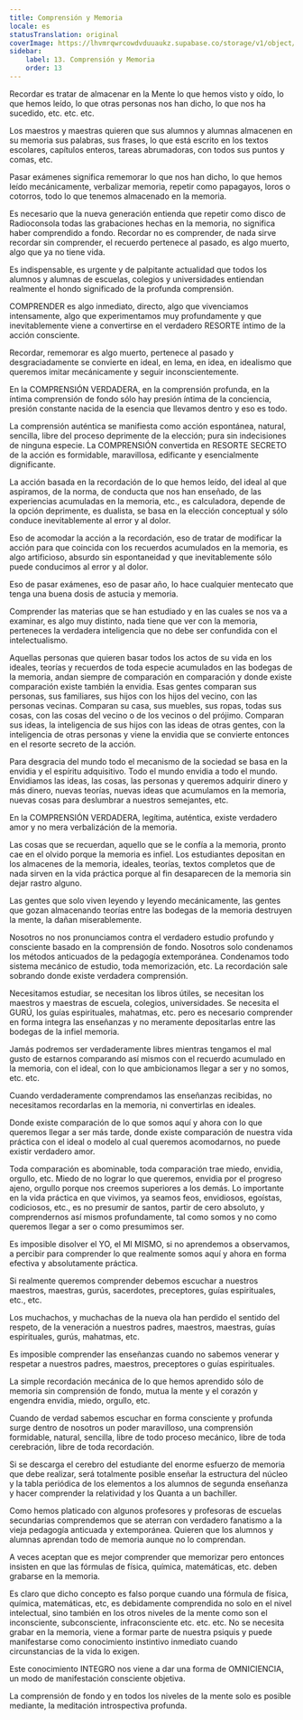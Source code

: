 ```yaml
---
title: Comprensión y Memoria
locale: es
statusTranslation: original
coverImage: https://lhvmrqwrcowdvduuaukz.supabase.co/storage/v1/object/public/strapi-uploads/small_cover-educacion-fundamental.webp-2d51a7828a2b1309555be27f7e2a61a0.webp
sidebar:
    label: 13. Comprensión y Memoria
    order: 13
---
```

Recordar es tratar de almacenar en la Mente lo que hemos visto y oído, lo que hemos leído, lo que otras personas nos han dicho, lo que nos ha sucedido, etc. etc. etc.

Los maestros y maestras quieren que sus alumnos y alumnas almacenen en su memoria sus palabras, sus frases, lo que está escrito en los textos escolares, capítulos enteros, tareas abrumadoras, con todos sus puntos y comas, etc.

Pasar exámenes significa rememorar lo que nos han dicho, lo que hemos leído mecánicamente, verbalizar memoria, repetir como papagayos, loros o cotorros, todo lo que tenemos almacenado en la memoria.

Es necesario que la nueva generación entienda que repetir como disco de Radioconsola todas las grabaciones hechas en la memoria, no significa haber comprendido a fondo. Recordar no es comprender, de nada sirve recordar sin comprender, el recuerdo pertenece al pasado, es algo muerto, algo que ya no tiene vida.

Es indispensable, es urgente y de palpitante actualidad que todos los alumnos y alumnas de escuelas, colegios y universidades entiendan realmente el hondo significado de la profunda comprensión.

COMPRENDER es algo inmediato, directo, algo que vivenciamos intensamente, algo que experimentamos muy profundamente y que inevitablemente viene a convertirse en el verdadero RESORTE íntimo de la acción consciente.

Recordar, rememorar es algo muerto, pertenece al pasado y desgraciadamente se convierte en ideal, en lema, en idea, en idealismo que queremos imitar mecánicamente y seguir inconscientemente.

En la COMPRENSIÓN VERDADERA, en la comprensión profunda, en la íntima comprensión de fondo sólo hay presión íntima de la conciencia, presión constante nacida de la esencia que llevamos dentro y eso es todo.

La comprensión auténtica se manifiesta como acción espontánea, natural, sencilla, libre del proceso deprimente de la elección; pura sin indecisiones de ninguna especie. La COMPRENSIÓN convertida en RESORTE SECRETO de la acción es formidable, maravillosa, edificante y esencialmente dignificante.

La acción basada en la recordación de lo que hemos leído, del ideal al que aspiramos, de la norma, de conducta que nos han enseñado, de las experiencias acumuladas en la memoria, etc., es calculadora, depende de la opción deprimente, es dualista, se basa en la elección conceptual y sólo conduce inevitablemente al error y al dolor.

Eso de acomodar la acción a la recordación, eso de tratar de modificar la acción para que coincida con los recuerdos acumulados en la memoria, es algo artificioso, absurdo sin espontaneidad y que inevitablemente sólo puede conducimos al error y al dolor.

Eso de pasar exámenes, eso de pasar año, lo hace cualquier mentecato que tenga una buena dosis de astucia y memoria.

Comprender las materias que se han estudiado y en las cuales se nos va a examinar, es algo muy distinto, nada tiene que ver con la memoria, perteneces la verdadera inteligencia que no debe ser confundida con el intelectualismo.

Aquellas personas que quieren basar todos los actos de su vida en los ideales, teorías y recuerdos de toda especie acumulados en las bodegas de la memoria, andan siempre de comparación en comparación y donde existe comparación existe también la envidia. Esas gentes comparan sus personas, sus familiares, sus hijos con los hijos del vecino, con las personas vecinas. Comparan su casa, sus muebles, sus ropas, todas sus cosas, con las cosas del vecino o de los vecinos o del prójimo. Comparan sus ideas, la inteligencia de sus hijos con las ideas de otras gentes, con la inteligencia de otras personas y viene la envidia que se convierte entonces en el resorte secreto de la acción.

Para desgracia del mundo todo el mecanismo de la sociedad se basa en la envidia y el espíritu adquisitivo. Todo el mundo envidia a todo el mundo. Envidiamos las ideas, las cosas, las personas y queremos adquirir dinero y más dinero, nuevas teorías, nuevas ideas que acumulamos en la memoria, nuevas cosas para deslumbrar a nuestros semejantes, etc.

En la COMPRENSIÓN VERDADERA, legítima, auténtica, existe verdadero amor y no mera verbalizáción de la memoria.

Las cosas que se recuerdan, aquello que se le confía a la memoria, pronto cae en el olvido porque la memoria es infiel. Los estudiantes depositan en los almacenes de la memoria, ideales, teorías, textos completos que de nada sirven en la vida práctica porque al fin desaparecen de la memoria sin dejar rastro alguno.

Las gentes que solo viven leyendo y leyendo mecánicamente, las gentes que gozan almacenando teorías entre las bodegas de la memoria destruyen la mente, la dañan miserablemente.

Nosotros no nos pronunciamos contra el verdadero estudio profundo y consciente basado en la comprensión de fondo. Nosotros solo condenamos los métodos anticuados de la pedagogía extemporánea. Condenamos todo sistema mecánico de estudio, toda memorización, etc. La recordación sale sobrando donde existe verdadera comprensión.

Necesitamos estudiar, se necesitan los libros útiles, se necesitan los maestros y maestras de escuela, colegios, universidades. Se necesita el GURÚ, los guías espirituales, mahatmas, etc. pero es necesario comprender en forma integra las enseñanzas y no meramente depositarlas entre las bodegas de la infiel memoria.

Jamás podremos ser verdaderamente libres mientras tengamos el mal gusto de estarnos comparando así mismos con el recuerdo acumulado en la memoria, con el ideal, con lo que ambicionamos llegar a ser y no somos, etc. etc.

Cuando verdaderamente comprendamos las enseñanzas recibidas, no necesitamos recordarlas en la memoria, ni convertirlas en ideales.

Donde existe comparación de lo que somos aquí y ahora con lo que queremos llegar a ser más tarde, donde existe comparación de nuestra vida práctica con el ideal o modelo al cual queremos acomodarnos, no puede existir verdadero amor.

Toda comparación es abominable, toda comparación trae miedo, envidia, orgullo, etc. Miedo de no lograr lo que queremos, envidia por el progreso ajeno, orgullo porque nos creemos superiores a los demás. Lo importante en la vida práctica en que vivimos, ya seamos feos, envidiosos, egoístas, codiciosos, etc., es no presumir de santos, partir de cero absoluto, y comprendernos así mismos profundamente, tal como somos y no como queremos llegar a ser o como presumimos ser.

Es imposible disolver el YO, el MI MISMO, si no aprendemos a observamos, a percibir para comprender lo que realmente somos aquí y ahora en forma efectiva y absolutamente práctica.

Si realmente queremos comprender debemos escuchar a nuestros maestros, maestras, gurús, sacerdotes, preceptores, guías espirituales, etc., etc.

Los muchachos, y muchachas de la nueva ola han perdido el sentido del respeto, de la veneración a nuestros padres, maestros, maestras, guías espirituales, gurús, mahatmas, etc.

Es imposible comprender las enseñanzas cuando no sabemos venerar y respetar a nuestros padres, maestros, preceptores o guías espirituales.

La simple recordación mecánica de lo que hemos aprendido sólo de memoria sin comprensión de fondo, mutua la mente y el corazón y engendra envidia, miedo, orgullo, etc.

Cuando de verdad sabemos escuchar en forma consciente y profunda surge dentro de nosotros un poder maravilloso, una comprensión formidable, natural, sencilla, libre de todo proceso mecánico, libre de toda cerebración, libre de toda recordación.

Si se descarga el cerebro del estudiante del enorme esfuerzo de memoria que debe realizar, será totalmente posible enseñar la estructura del núcleo y la tabla periódica de los elementos a los alumnos de segunda enseñanza y hacer comprender la relatividad y los Quanta a un bachiller.

Como hemos platicado con algunos profesores y profesoras de escuelas secundarias comprendemos que se aterran con verdadero fanatismo a la vieja pedagogía anticuada y extemporánea. Quieren que los alumnos y alumnas aprendan todo de memoria aunque no lo comprendan.

A veces aceptan que es mejor comprender que memorizar pero entonces insisten en que las fórmulas de física, química, matemáticas, etc. deben grabarse en la memoria.

Es claro que dicho concepto es falso porque cuando una fórmula de física, química, matemáticas, etc, es debidamente comprendida no solo en el nivel intelectual, sino también en los otros niveles de la mente como son el inconsciente, subconsciente, infraconsciente etc. etc. etc. No se necesita grabar en la memoria, viene a formar parte de nuestra psiquis y puede manifestarse como conocimiento instintivo inmediato cuando circunstancias de la vida lo exigen.

Este conocimiento INTEGRO nos viene a dar una forma de OMNICIENCIA, un modo de manifestación consciente objetiva.

La comprensión de fondo y en todos los niveles de la mente solo es posible mediante, la meditación introspectiva profunda.
